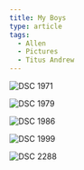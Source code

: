 ```yaml
---
title: My Boys
type: article
tags:
  - Allen
  - Pictures
  - Titus Andrew
---
```


![DSC 1971](/images/uploads/DSC_1971.jpg "DSC_1971.jpg")

![DSC 1979](/images/uploads/DSC_1979.jpg "DSC_1979.jpg")

![DSC 1986](/images/uploads/DSC_1986.jpg "DSC_1986.jpg")

![DSC 1999](/images/uploads/DSC_1999.jpg "DSC_1999.jpg")

![DSC 2288](/images/uploads/DSC_2288.jpg "DSC_2288.jpg")

